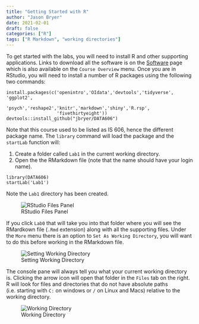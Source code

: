 ```yaml
---
title: "Getting Started with R"
author: "Jason Bryer"
date: 2021-02-01
draft: false
categories: ["R"]
tags: ["R Markdown", "working directories"]
---
```


To get started with the labs, you will need to install R and other supporting applications. Links to download all the software is on the [Software](/course-overview/software/) page which is also available on the `Course Overview` menu. Once you are in RStudio, you will need to install a number of R packages using the following two commands:

```
install.packages(c('openintro','OIdata','devtools','tidyverse', 'ggplot2',
                   'psych','reshape2','knitr','markdown','shiny','R.rsp',
                   'fivethirtyeight'))
devtools::install_github("jbryer/DATA606")
```

Note that this course used to be listed as IS 606, hence the different package name. The `library` command will load the package and the `startLab` function will:

1. Create a folder called `Lab1` in the current working directory.
2. Open the the RMarkdown file (note that the name should have your login name).

```
library(DATA606)
startLab('Lab1')
```

Note the `Lab1` directory has been created.

![RStudio Files Panel](/figures/RStudio-screen-files.png)

If you click `Lab0` that will take you into that folder where you will see the RMardkown file (`.Rmd` extension) along with all the supporting files. Under the `More` menu there is an option to `Set As Working Directory`, you will want to do this before working in the RMarkdown file.

![Setting Working Directory](/figures/RStudio-screen-setwd.png)

The console pane will always tell you what your current working directory is. Clicking the arrow icon will open that folder in the `Files` tab on the right. R will look for files and directories that do not have absolute paths (i.e. starting with `C:` on windows or `/` on Linux and Macs) relative to the working directory. 

![Working Directory](/figures/RStudio-screen-wd.png)

